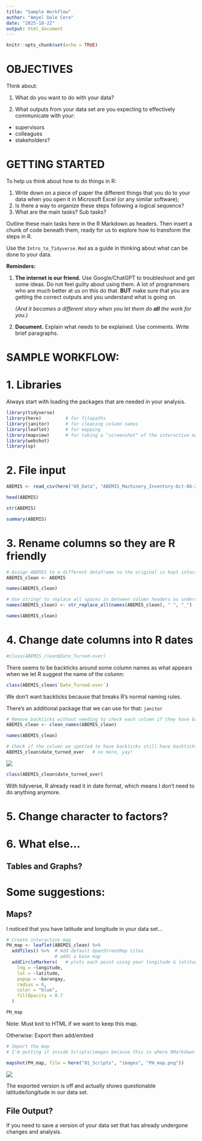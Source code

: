 ```yaml
---
title: "Sample Workflow"
author: "Amyel Dale Cero"
date: "2025-10-22"
output: html_document
---
```


```r
knitr::opts_chunk$set(echo = TRUE)
```

# OBJECTIVES

Think about:

1.  What do you want to do with your data?

2.  What outputs from your data set are you expecting to effectively communicate with your:

-   supervisors
-   colleagues
-   stakeholders?

# GETTING STARTED

To help us think about how to do things in R:

1.  Write down on a piece of paper the different things that you do to your data when you open it in Microsoft Excel (or any similar software);
2.  Is there a way to organize these steps following a logical sequence?
3.  What are the main tasks? Sub tasks?

Outline these main tasks here in the R Markdown as headers. Then insert a chunk of code beneath them, ready for us to explore how to transform the steps in R.

Use the `Intro_to_Tidyverse.Rmd` as a guide in thinking about what can be done to your data.

**Reminders:**

1.  **The internet is our friend.** Use Google/ChatGPT to troubleshoot and get some ideas. Do not feel guilty about using them. A lot of programmers who are much better at us on this do that. **BUT** make sure that you are getting the correct outputs and you understand what is going on.

    *(And it becomes a different story when you let them do **all** the work for you.)*

2.  **Document.** Explain what needs to be explained. Use comments. Write brief paragraphs.

# SAMPLE WORKFLOW:

# 1. Libraries

Always start with loading the packages that are needed in your analysis.

```r

library(tidyverse)
library(here)         # for filepaths
library(janitor)      # for cleaning column names
library(leaflet)      # for mapping
library(mapview)      # for taking a "screenshot" of the interactive map
library(webshot)
library(sp)

```

# 2. File input

```r

ABEMIS <- read_csv(here("00_Data", "ABEMIS_Machinery_Inventory-Oct-06-25.csv"))

```

```r

head(ABEMIS)

```

```r

str(ABEMIS)

```

```r

summary(ABEMIS)

```

# 3. Rename columns so they are R friendly

```r

# Assign ABEMIS to a different dataframe so the original is kept intact
ABEMIS_clean <- ABEMIS

```

```r

names(ABEMIS_clean)

```

```r

# Use stringr to replace all spaces in between column headers as underscore
names(ABEMIS_clean) <- str_replace_all(names(ABEMIS_clean), " ", "_")

names(ABEMIS_clean)
```

# 4. Change date columns into R dates

```r

#class(ABEMIS_clean$Date_Turned-over)

```

There seems to be backticks around some column names as what appears when we let R suggest the name of the column:

```r

class(ABEMIS_clean$`Date_Turned-over`)

```

We don't want backticks because that breaks R's normal naming rules.

There's an additional package that we can use for that: `janitor`

```r

# Remove backticks without needing to check each column if they have backticks
ABEMIS_clean <- clean_names(ABEMIS_clean)

names(ABEMIS_clean)

```

```r

# Check if the column we spotted to have backticks still have backticks
ABEMIS_clean$date_turned_over   # no more, yay!

```

![](images/janitor_AIoverview.jpg)

```r

class(ABEMIS_clean$date_turned_over)

```

With tidyverse, R already read it in date format, which means I don't need to do anything anymore.

# 5. Change character to factors?

# 6. What else...

## Tables and Graphs?

# Some suggestions:

## Maps?

I noticed that you have latitude and longitude in your data set...

```r

# Create interactive map
PH_map <- leaflet(ABEMIS_clean) %>%
  addTiles() %>%  # Add default OpenStreetMap tiles
                  # adds a base map
  addCircleMarkers(   # plots each point using your longitude & latitude
    lng = ~longitude,
    lat = ~latitude,
    popup = ~barangay,
    radius = 6,
    color = "blue",
    fillOpacity = 0.7
  )

PH_map

```

Note: Must knit to HTML if we want to keep this map.

Otherwise: Export then add/embed

```r

# Import the map
# I'm putting it inside Scripts/images because this is where RMarkdown wants our image files to be coming from

mapshot(PH_map, file = here("01_Scripts", "images", "PH_map.png"))
```

![](images/PH_map.png)

The exported version is off and actually shows questionable latitude/longitude in our data set.

## File Output?

If you need to save a version of your data set that has already undergone changes and analysis.
